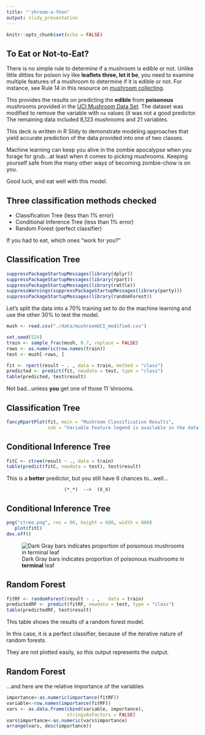 ```yaml
---
title: "'shroom-a-thon"
output: slidy_presentation
---
```


```r
knitr::opts_chunk$set(echo = FALSE)
```

## To Eat or Not-to-Eat?

There is no simple rule to determine if a mushroom is edible or not. Unlike little ditties for poison ivy like __leaflets three, let it be__, you need to examine multiple features of a mushroom to determine if it is edible or not. For instance, see Rule 14 in this resource on [mushroom collecting][1].

This provides the results on predicting the __edible__ from __poisonous__ mushrooms provided in the [UCI Mushroom Data Set][2]. The dataset was modified to remove the variable with `na` values (it was not a good predictor. The remaining data included 8,123 mushrooms and 21 variables. 

This deck is written in R Slidy to demonstrate modeling approaches that yield accurate prediction of the data provided into one of two classes. 

Machine learning can keep you alive in the zombie apocalypse when you forage for grub...at least when it comes to picking mushrooms. Keeping yourself safe from the many other ways of becoming zombie-chow is on you.

Good luck, and eat well with this model.

## Three classification methods checked

- Classification Tree (less than 1% error)
- Conditional Inference Tree (less than 1% error)
- Random Forest (perfect classifier)

If you had to eat, which ones "work for you?"

## Classification Tree

```r

suppressPackageStartupMessages(library(dplyr))
suppressPackageStartupMessages(library(rpart))
suppressPackageStartupMessages(library(rattle))
suppressWarnings(suppressPackageStartupMessages(library(party)))
suppressPackageStartupMessages(library(randomForest))
```

Let's split the data into a 70% training set to do the machine learning and use the other 30% to test the model.

```r
mush <- read.csv("./data/mushroomUCI_modified.csv")

set.seed(524)
train <- sample_frac(mush, 0.7, replace = FALSE)
rows <- as.numeric(row.names(train))
test <- mush[-rows, ]

fit <- rpart(result ~ . , data = train, method = "class")
predicted <- predict(fit, newdata = test, type = "class")
table(predicted, test$result)
```

Not bad...unless **you** get one of those 11 'shrooms.

## Classification Tree

```r
fancyRpartPlot(fit, main = "Mushroom Classification Results",
               sub = "Variable Feature legend is available in the data dictionary")
```

## Conditional Inference Tree
```r
fitC <- ctree(result ~ ., data = train)
table(predict(fitC, newdata = test), test$result)
```

This is a __better__ predictor, but you still have 6 chances to...well... 
             
                         (*_*)  -->  (X_X)

## Conditional Inference Tree
``` r

png("ctree.png", res = 80, height = 600, width = 800) 
   plot(fitC)
dev.off()

```
![Dark Gray bars indicates proportion of poisonous mushrooms in __terminal__ leaf](ctree.png)


## Random Forest
``` r

fitRF <- randomForest(result ~ . ,   data = train)
predictedRF <- predict(fitRF, newdata = test, type = "class")
table(predictedRF, test$result)
```
This table shows the results of a random forest model.

In this case, it is a perfect classifier, because of the iterative nature of random forests. 

They are not plotted easily, so this output represents the output.

## Random Forest

...and here are the relative importance of the variables
``` r
importance<-as.numeric(importance(fitRF))
variable<-row.names(importance(fitRF))
vars <- as.data.frame(cbind(variable, importance),
                      stringsAsFactors = FALSE)
vars$importance<-as.numeric(vars$importance)
arrange(vars, desc(importance))
```

[1]: http://mushroom-collecting.com/mushroomcollecting2.html
[2]: https://archive.ics.uci.edu/ml/datasets/Mushroom 